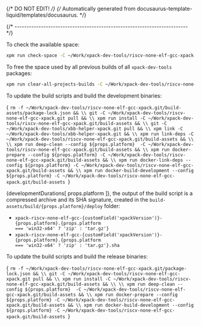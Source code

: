 {/* DO NOT EDIT! */}
{/* Automatically generated from docusaurus-template-liquid/templates/docusaurus. */}




{/* ------------------------------------------------------------------------ */}

To check the available space:

```sh
xpm run check-space -C ~/Work/xpack-dev-tools/riscv-none-elf-gcc-xpack.git/build-assets
```

To free the space used by all previous builds of all `xpack-dev-tools` packages:

```sh
xpm run clear-all-projects-builds -C ~/Work/xpack-dev-tools/riscv-none-elf-gcc-xpack.git/build-assets
```

To update the build scripts and build the development binaries:

<CodeBlock language="sh"> {
`rm -f ~/Work/xpack-dev-tools/riscv-none-elf-gcc-xpack.git/build-assets/package-lock.json && \\
git -C ~/Work/xpack-dev-tools/riscv-none-elf-gcc-xpack.git pull && \\
xpm run install -C ~/Work/xpack-dev-tools/riscv-none-elf-gcc-xpack.git/build-assets && \\
git -C ~/Work/xpack-dev-tools/xbb-helper-xpack.git pull && \\
xpm link -C ~/Work/xpack-dev-tools/xbb-helper-xpack.git && \\
xpm run link-deps -C ~/Work/xpack-dev-tools/riscv-none-elf-gcc-xpack.git/build-assets && \\
\\
xpm run deep-clean --config ${props.platform}  -C ~/Work/xpack-dev-tools/riscv-none-elf-gcc-xpack.git/build-assets && \\
xpm run docker-prepare --config ${props.platform} -C ~/Work/xpack-dev-tools/riscv-none-elf-gcc-xpack.git/build-assets && \\
xpm run docker-link-deps --config ${props.platform} -C ~/Work/xpack-dev-tools/riscv-none-elf-gcc-xpack.git/build-assets && \\
xpm run docker-build-development --config ${props.platform} -C ~/Work/xpack-dev-tools/riscv-none-elf-gcc-xpack.git/build-assets
`} </CodeBlock>

{developmentDurations[ props.platform ]}, the output of the build script is a compressed
archive and its SHA signature, created in
the <code>build-assets/build/{props.platform}/deploy</code> folder:

* <code>xpack-riscv-none-elf-gcc-{customField('xpackVersion')}-{props.platform}.{props.platform === 'win32-x64' ? 'zip' : 'tar.gz'}</code>
* <code>xpack-riscv-none-elf-gcc-{customField('xpackVersion')}-{props.platform}.{props.platform === 'win32-x64' ? 'zip' : 'tar.gz'}.sha</code>

To update the build scripts and build the release binaries:

<CodeBlock language="sh"> {
`rm -f ~/Work/xpack-dev-tools/riscv-none-elf-gcc-xpack.git/package-lock.json && \\
git -C ~/Work/xpack-dev-tools/riscv-none-elf-gcc-xpack.git pull && \\
xpm run install -C ~/Work/xpack-dev-tools/riscv-none-elf-gcc-xpack.git/build-assets && \\
\\
xpm run deep-clean --config ${props.platform}  -C ~/Work/xpack-dev-tools/riscv-none-elf-gcc-xpack.git/build-assets && \\
xpm run docker-prepare --config ${props.platform} -C ~/Work/xpack-dev-tools/riscv-none-elf-gcc-xpack.git/build-assets && \\
xpm run docker-build-development --config ${props.platform} -C ~/Work/xpack-dev-tools/riscv-none-elf-gcc-xpack.git/build-assets
`} </CodeBlock>
